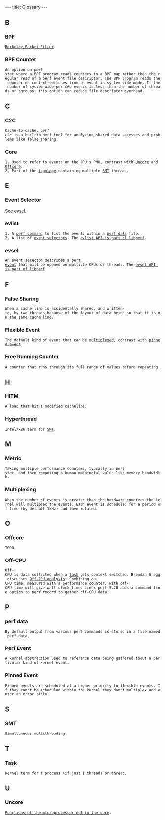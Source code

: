 ---
title: Glossary
---

==B==

===BPF===
 [https://en.wikipedia.org/wiki/Berkeley_Packet_Filter Berkeley Packet Filter].

===BPF Counter===
 An option on ''perf stat'' where a BPF program reads counters to a BPF map rather then the regular ''read'' of a perf event file descriptor. The BPF program reads the counter on context switches from an event in system wide mode. If the number of system wide per CPU events is less than the number of threads or cgroups, this option can reduce file descriptor overhead.

==C==

===C2C===
 Cache-to-cache. ''perf c2c'' is a builtin perf tool for analyzing shared data accesses and problems like [[#False_Sharing|false sharing]].

===Core===
 1. Used to refer to events on the CPU's PMU, contrast with [[#Uncore|Uncore]] and [[#Offcore|Offcore]].
 2. Part of the [[#Topology|topology]] containing multiple [[#SMT|SMT]] threads.

==E==

===Event Selector===

See [[#evsel|evsel]].

===evlist===

 1. A [[Perf-Evlst|perf command]] to list the events within a [[#perf.data|perf.data]] file.
 2. A list of [[#evsel|event selectors]]. The [https://git.kernel.org/pub/scm/linux/kernel/git/torvalds/linux.git/tree/tools/lib/perf/include/perf/evlist.h evlist API is part of libperf].

===evsel===
 An event selector describes a [[#Perf_Event|perf event]] that will be opened on multiple CPUs or threads. The [https://git.kernel.org/pub/scm/linux/kernel/git/torvalds/linux.git/tree/tools/lib/perf/include/perf/evsel.h evsel API is part of libperf].


==F==
===False Sharing===
 When a cache line is accidentally shared, and written-to, by two threads because of the layout of data being so that it is on the same cache line.

===Flexible Event===
 The default kind of event that can be [[#Multiplexing|multiplexed]], contrast with [[#Pinned Event|pinned event]].

===Free Running Counter===
 A counter that runs through its full range of values before repeating.

==H==

===HITM===
 A load that hit a modified cacheline.

===Hyperthread===
 Intel/x86 term for [[#SMT|SMT]].

==M==

===Metric===
 Taking multiple performance counters, typcally in ''perf stat'', and then computing a human meaningful value like memory bandwidth.

===Multiplexing===
 When the number of events is greater than the hardware counters the kernel will multiplex the events. Each event is scheduled for a period of time (by default 1kHz) and then rotated.

==O==

===Offcore===
 TODO

===Off-CPU===
 Off-CPU is data collected when a [[#Task|task]] gets context switched. Brendan Gregg discusses [https://www.brendangregg.com/offcpuanalysis.html Off-CPU analysis]. Combining on-CPU time, measured with a performance counter, with off-CPU time will give wall clock time. Linux perf 5.20 adds a command line option to ''perf record'' to gather off-CPU data.

==P==

===perf.data===
 By default output from various perf commands is stored in a file named perf.data.

===Perf Event===
 A kernel abstraction used to reference data being gathered about a particular kind of kernel event.


===Pinned Event===
 Pinned events are scheduled at a higher priority to flexible events. If they can't be scheduled within the kernel they don't multiplex and enter an error state.

==S==

===SMT===
 [https://en.wikipedia.org/wiki/Simultaneous_multithreading Simultaneous multithreading].

==T==

===Task===
 Kernel term for a process (if just 1 thread) or thread.

==U==

===Uncore===
 [https://en.wikipedia.org/wiki/Uncore Functions of the microprocessor not in the core].